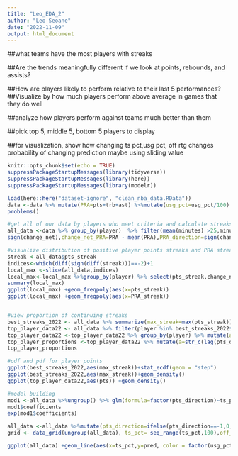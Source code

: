 ```yaml
---
title: "Leo_EDA_2"
author: "Leo Seoane"
date: "2022-11-09"
output: html_document
---
```



##what teams have the most players with streaks

##Are the trends meaningfully different if we look at points, rebounds, and assists? 

##How are players likely to perform relative to their last 5 performances? 
##Visualize by how much players perform above average in games that they do well

##analyze how players perform against teams much better than them

##pick top 5, middle 5, bottom 5 players to display

##for visualization, show how changing ts pct,usg pct, off rtg changes probability of changing prediction maybe using sliding value


```r
knitr::opts_chunk$set(echo = TRUE)
suppressPackageStartupMessages(library(tidyverse))
suppressPackageStartupMessages(library(here))
suppressPackageStartupMessages(library(modelr))
```
```r
load(here::here("dataset-ignore", "clean_nba_data.RData"))
data <-data %>% mutate(PRA=pts+trb+ast) %>%mutate(usg_pct=usg_pct/100)
problems()

```

```r
#get all of our data by players who meet criteria and calculate streaks
all_data <-data %>% group_by(player)  %>% filter(mean(minutes) >25,minutes >15) %>% mutate(change_net = pts - mean(pts),pts_direction  = 
sign(change_net),change_net_PRA=PRA - mean(PRA),PRA_direction=sign(change_net_PRA)) %>%mutate(pts_streak=ave(pts_direction, cumsum(pts_direction==-1), FUN = seq_along) - 1,PRA_streak=ave(PRA_direction, cumsum(PRA_direction==-1), FUN = seq_along) - 1)

#visualize distribution of positive player points streaks and PRA streaks
streak <-all_data$pts_streak
indices<-which(diff(sign(diff(streak)))==-2)+1
local_max <-slice(all_data,indices)
local_max<-local_max %>%group_by(player) %>% select(pts_streak,change_net,change_net_PRA,PRA_streak) %>%filter(pts_streak >0,PRA_streak >0)
summary(local_max)
ggplot(local_max) +geom_freqpoly(aes(x=pts_streak))
ggplot(local_max) +geom_freqpoly(aes(x=PRA_streak))


#view proportion of continuing streaks
best_streaks_2022 <- all_data %>% summarize(max_streak=max(pts_streak)) %>% arrange(desc(max_streak)) %>%head(10)
top_player_data22 <- all_data %>% filter(player %in% best_streaks_2022$player) %>%mutate(pts_direction=ifelse(pts_direction==-1,0,1))
top_player_data22 <-top_player_data22 %>% group_by(player) %>% mutate(a=10*lag(pts_direction)+pts_direction) %>%ungroup() 
top_player_proportions <-top_player_data22 %>% mutate(a=str_c(lag(pts_direction),pts_direction,sep = ',')) %>% count(a) %>% group_by(a)
top_player_proportions

#cdf and pdf for player points
ggplot(best_streaks_2022,aes(max_streak))+stat_ecdf(geom = "step")
ggplot(best_streaks_2022,aes(max_streak))+geom_density()
ggplot(top_player_data22,aes(pts)) +geom_density()

#model building
mod1 <-all_data %>%ungroup() %>% glm(formula=factor(pts_direction)~ts_pct +off_rtg+usg_pct+usg_pct:ts_pct,family=binomial())
mod1$coefficients
exp(mod1$coefficients)

all_data <-all_data %>%mutate(pts_direction=ifelse(pts_direction==-1,0,1))
grid <- data_grid(ungroup(all_data), ts_pct= seq_range(ts_pct,100),off_rtg=seq_range(off_rtg,3),usg_pct= seq_range(usg_pct,3)) %>% add_predictions(mod1, type = "response" )

ggplot(all_data) +geom_line(aes(x=ts_pct,y=pred, color = factor(usg_pct), linetype = factor(off_rtg)),data=grid)

```
